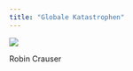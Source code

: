 ```yaml
---
title: "Globale Katastrophen"
---
```


::: {#fig-gr}
![](assets/RobinCrauser.png)

Robin Crauser

:::

